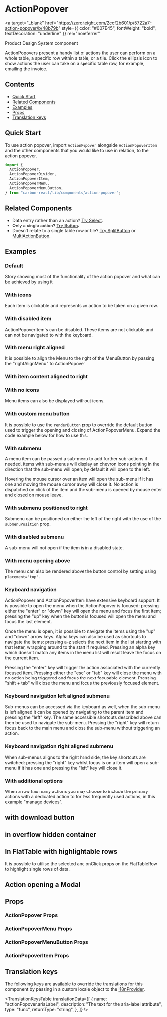 

<Meta of={ActionPopoverStories} />

# ActionPopover

<a
  target="_blank"
  href="https://zeroheight.com/2ccf2b601/p/5722a7-action-popover/b/48b79b"
  style={{ color: "#007E45", fontWeight: "bold", textDecoration: "underline" }}
  rel="noreferrer"
>
  Product Design System component
</a>

ActionPopovers present a handy list of actions the user can perform on a whole table, a specific row within a table, or a tile.
Click the ellipsis icon to show actions the user can take on a specific table row, for example, emailing the invoice.

## Contents

- [Quick Start](#quick-start)
- [Related Components](#related-components)
- [Examples](#examples)
- [Props](#props)
- [Translation keys](#translation-keys)

## Quick Start

To use action popover, import `ActionPopover` alongside `ActionPopoverItem` and the other components that you would like to use in relation,
to the action popover.

```javascript
import {
  ActionPopover,
  ActionPopoverDivider,
  ActionPopoverItem,
  ActionPopoverMenu,
  ActionPopoverMenuButton,
} from "carbon-react/lib/components/action-popover";
```

## Related Components

- Data entry rather than an action? [Try Select](../?path=/docs/select--docs).
- Only a single action? [Try Button](../?path=/docs/button--docs).
- Doesn’t relate to a single table row or tile? [Try SplitButton](../?path=/docs/split-button--docs) or [MultiActionButton](../?path=/docs/multi-action-button--docs).

## Examples

### Default

Story showing most of the functionality of the action popover and what can be achieved by using it

<Canvas of={ActionPopoverStories.Default} />

### With icons

Each item is clickable and represents an action to be taken on a given row.

<Canvas of={ActionPopoverStories.Icons} />

### With disabled item

ActionPopoverItem&apos;s can be disabled. These items are not clickable and can not be navigated to with the keyboard.

<Canvas of={ActionPopoverStories.DisabledItems} />

### With menu right aligned

It is possible to align the Menu to the right of the MenuButton by passing the &quot;rightAlignMenu&quot; to ActionPopover

<Canvas of={ActionPopoverStories.MenuRightAligned} />

### With item content aligned to right

<Canvas of={ActionPopoverStories.ContentAlignedRight} />

### With no icons

Menu items can also be displayed without icons.

<Canvas of={ActionPopoverStories.NoIcons} />

### With custom menu button

It is possible to use the `renderButton` prop to override the default button used to trigger the opening and closing of
ActionPopoverMenu. Expand the code example below for how to use this.

<Canvas of={ActionPopoverStories.CustomMenuButton} />

### With submenu

A menu item can be passed a sub-menu to add further sub-actions if needed. items with sub-menus will display an chevron
icons pointing in the direction that the sub-menu will open; by default it will open to the left.

Hovering the mouse cursor over an item will open the sub-menu if it has one and moving the mouse cursor away will
close it. No action is dispatched on click of the item and the sub-menu is opened by mouse enter and closed on mouse
leave.

<Canvas of={ActionPopoverStories.Submenu} />

### With submenu positioned to right

Submenu can be positioned on either the left of the right with the use of the `submenuPosition` prop.

<Canvas of={ActionPopoverStories.SubmenuPositionedRight} />

### With disabled submenu

A sub-menu will not open if the item is in a disabled state.

<Canvas of={ActionPopoverStories.DisabledSubmenu} />

### With menu opening above

The menu can also be rendered above the button control by setting using `placement="top"`.

<Canvas of={ActionPopoverStories.MenuOpeningAbove} />

### Keyboard navigation

ActionPopover and ActionPopoverItem have extensive keyboard support. It is possible to open the menu when the
ActionPopover is focused: pressing either the "enter" or "down" key will open the menu and focus the first item;
pressing the "up" key when the button is focused will open the menu and focus the last element.

Once the menu is open, it is possible to navigate the items using the "up" and "down" arrow keys. Alpha keys can also
be used as shortcuts to navigate the items: pressing a-z selects the next item in the list starting with that letter,
wrapping around to the start if required. Pressing an alpha key which doesn't match any items in the menu list will
result leave the focus on the current item.

Pressing the "enter" key will trigger the action associated with the currently focused item. Pressing either the "esc"
or "tab" key will close the menu with no action being triggered and focus the next focusable element. Pressing
"shift + tab" will close the menu and focus the previously focused element.

<Canvas of={ActionPopoverStories.KeyboardNavigation} />

### Keyboard navigation left aligned submenu

Sub-menus can be accessed via the keyboard as well, when the sub-menu is left aligned it can be opened by navigating to
the parent item and pressing the "left" key. The same accessible shortcuts described above can then be used to navigate
the sub-menu. Pressing the "right" key will return focus back to the main menu and close the sub-menu without
triggering an action.

<Canvas of={ActionPopoverStories.KeyboardNavigationLeftAlignedSubmenu} />

### Keyboard navigation right aligned submenu

When sub-menus aligns to the right hand side, the key shortcuts are switched: pressing the "right" key whilst focus
is on a item will open a sub-menu if it has one and pressing the "left" key will close it.

<Canvas of={ActionPopoverStories.KeyboardNavigationRightAlignedSubmenu} />

### With additional options

When a row has many actions you may choose to include the primary actions with a dedicated action to for less frequently
used actions, in this example "manage devices".

<Canvas of={ActionPopoverStories.AdditionalOptions} />

## with download button

<Canvas of={ActionPopoverStories.DownloadButton} />

## in overflow hidden container

<Canvas of={ActionPopoverStories.InOverflowHiddenContainer} />

## In FlatTable with highlightable rows

It is possible to utilise the selected and onClick props on the FlatTableRow to highlight single rows of data.

<Canvas of={ActionPopoverStories.InFlatTable} />

## Action opening a Modal

<Canvas of={ActionPopoverStories.OpeningAModal} />

## Props

### ActionPopover Props

<ArgTypes of={ActionPopoverStories} />

### ActionPopoverMenu Props

<ArgTypes of={ActionPopoverMenuStories} />

### ActionPopoverMenuButton Props

<ArgTypes of={ActionPopoverMenuButtonStories} />

### ActionPopoverItem Props

<ArgTypes of={ActionPopoverItemStories} />

## Translation keys

The following keys are available to override the translations for this component by passing in a custom locale object
to the [i18nProvider](../?path=/docs/documentation-i18n--docs).

<TranslationKeysTable
  translationData={[
    {
      name: "actionPopover.ariaLabel",
      description: "The text for the aria-label attribute",
      type: "func",
      returnType: "string",
    },
  ]}
/>
